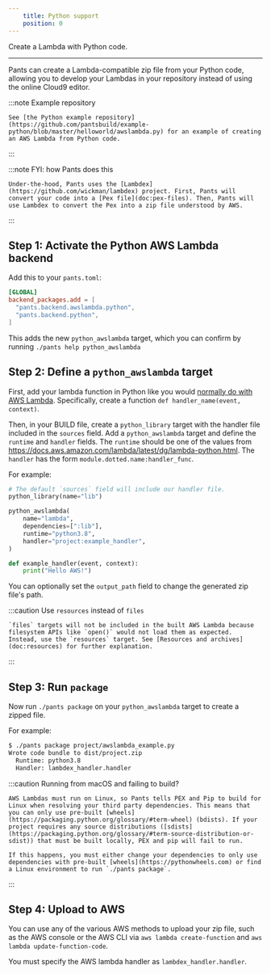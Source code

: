```yaml
---
    title: Python support
    position: 0
---
```



Create a Lambda with Python code.

---

Pants can create a Lambda-compatible zip file from your Python code, allowing you to develop your Lambdas in your repository instead of using the online Cloud9 editor.

:::note Example repository

    See [the Python example repository](https://github.com/pantsbuild/example-python/blob/master/helloworld/awslambda.py) for an example of creating an AWS Lambda from Python code.

:::

:::note FYI: how Pants does this

    Under-the-hood, Pants uses the [Lambdex](https://github.com/wickman/lambdex) project. First, Pants will convert your code into a [Pex file](doc:pex-files). Then, Pants will use Lambdex to convert the Pex into a zip file understood by AWS.

:::

## Step 1: Activate the Python AWS Lambda backend

Add this to your `pants.toml`:

```toml title="pants.toml"
[GLOBAL]
backend_packages.add = [
  "pants.backend.awslambda.python",
  "pants.backend.python",
]
```

This adds the new `python_awslambda` target, which you can confirm by running `./pants help python_awslambda`

## Step 2: Define a `python_awslambda` target

First, add your lambda function in Python like you would [normally do with AWS Lambda](https://docs.aws.amazon.com/lambda/latest/dg/python-handler.html). Specifically, create a function `def handler_name(event, context)`.

Then, in your BUILD file, create a `python_library` target with the handler file included in the `sources` field. Add a `python_awslambda` target and define the `runtime` and `handler` fields. The `runtime` should be one of the values from https://docs.aws.amazon.com/lambda/latest/dg/lambda-python.html. The `handler` has the form `module.dotted.name:handler_func`.

For example:

<Tabs>
<TabItem value="project/BUILD" label="project/BUILD">

```python
# The default `sources` field will include our handler file.
python_library(name="lib")

python_awslambda(
    name="lambda",
    dependencies=[":lib"],
    runtime="python3.8",
    handler="project:example_handler",
)
```

</TabItem>
<TabItem value="project/awslambda_example.py" label="project/awslambda_example.py">

```python
def example_handler(event, context):
    print("Hello AWS!")
```

</TabItem>
</Tabs>

You can optionally set the `output_path` field to change the generated zip file's path.

:::caution Use `resources` instead of `files`

    `files` targets will not be included in the built AWS Lambda because filesystem APIs like `open()` would not load them as expected. Instead, use the `resources` target. See [Resources and archives](doc:resources) for further explanation.

:::

## Step 3: Run `package`

Now run `./pants package` on your `python_awslambda` target to create a zipped file.

For example:

```bash
$ ./pants package project/awslambda_example.py
Wrote code bundle to dist/project.zip
  Runtime: python3.8
  Handler: lambdex_handler.handler
```

:::caution Running from macOS and failing to build?

    AWS Lambdas must run on Linux, so Pants tells PEX and Pip to build for Linux when resolving your third party dependencies. This means that you can only use pre-built [wheels](https://packaging.python.org/glossary/#term-wheel) (bdists). If your project requires any source distributions ([sdists](https://packaging.python.org/glossary/#term-source-distribution-or-sdist)) that must be built locally, PEX and pip will fail to run.

    If this happens, you must either change your dependencies to only use dependencies with pre-built [wheels](https://pythonwheels.com) or find a Linux environment to run `./pants package`.

:::

## Step 4: Upload to AWS

You can use any of the various AWS methods to upload your zip file, such as the AWS console or the AWS CLI via `aws lambda create-function` and `aws lambda update-function-code`.

You must specify the AWS lambda handler as `lambdex_handler.handler`.
